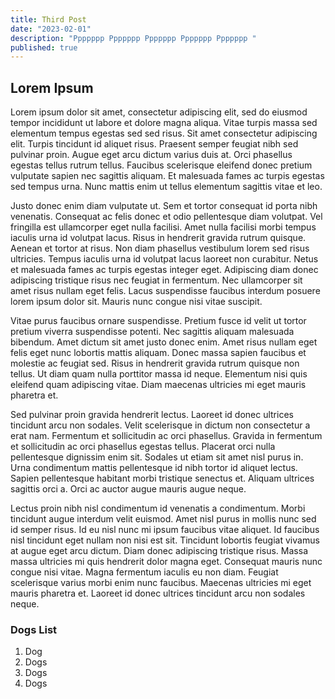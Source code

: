 ```yaml
---
title: Third Post
date: "2023-02-01"
description: "Ppppppp Ppppppp Ppppppp Ppppppp Ppppppp "
published: true
---
```


## Lorem Ipsum

Lorem ipsum dolor sit amet, consectetur adipiscing elit, sed do eiusmod tempor incididunt ut labore et dolore magna aliqua. Vitae turpis massa sed elementum tempus egestas sed sed risus. Sit amet consectetur adipiscing elit. Turpis tincidunt id aliquet risus. Praesent semper feugiat nibh sed pulvinar proin. Augue eget arcu dictum varius duis at. Orci phasellus egestas tellus rutrum tellus. Faucibus scelerisque eleifend donec pretium vulputate sapien nec sagittis aliquam. Et malesuada fames ac turpis egestas sed tempus urna. Nunc mattis enim ut tellus elementum sagittis vitae et leo.

Justo donec enim diam vulputate ut. Sem et tortor consequat id porta nibh venenatis. Consequat ac felis donec et odio pellentesque diam volutpat. Vel fringilla est ullamcorper eget nulla facilisi. Amet nulla facilisi morbi tempus iaculis urna id volutpat lacus. Risus in hendrerit gravida rutrum quisque. Aenean et tortor at risus. Non diam phasellus vestibulum lorem sed risus ultricies. Tempus iaculis urna id volutpat lacus laoreet non curabitur. Netus et malesuada fames ac turpis egestas integer eget. Adipiscing diam donec adipiscing tristique risus nec feugiat in fermentum. Nec ullamcorper sit amet risus nullam eget felis. Lacus suspendisse faucibus interdum posuere lorem ipsum dolor sit. Mauris nunc congue nisi vitae suscipit.

Vitae purus faucibus ornare suspendisse. Pretium fusce id velit ut tortor pretium viverra suspendisse potenti. Nec sagittis aliquam malesuada bibendum. Amet dictum sit amet justo donec enim. Amet risus nullam eget felis eget nunc lobortis mattis aliquam. Donec massa sapien faucibus et molestie ac feugiat sed. Risus in hendrerit gravida rutrum quisque non tellus. Ut diam quam nulla porttitor massa id neque. Elementum nisi quis eleifend quam adipiscing vitae. Diam maecenas ultricies mi eget mauris pharetra et.

Sed pulvinar proin gravida hendrerit lectus. Laoreet id donec ultrices tincidunt arcu non sodales. Velit scelerisque in dictum non consectetur a erat nam. Fermentum et sollicitudin ac orci phasellus. Gravida in fermentum et sollicitudin ac orci phasellus egestas tellus. Placerat orci nulla pellentesque dignissim enim sit. Sodales ut etiam sit amet nisl purus in. Urna condimentum mattis pellentesque id nibh tortor id aliquet lectus. Sapien pellentesque habitant morbi tristique senectus et. Aliquam ultrices sagittis orci a. Orci ac auctor augue mauris augue neque.

Lectus proin nibh nisl condimentum id venenatis a condimentum. Morbi tincidunt augue interdum velit euismod. Amet nisl purus in mollis nunc sed id semper risus. Id eu nisl nunc mi ipsum faucibus vitae aliquet. Id faucibus nisl tincidunt eget nullam non nisi est sit. Tincidunt lobortis feugiat vivamus at augue eget arcu dictum. Diam donec adipiscing tristique risus. Massa massa ultricies mi quis hendrerit dolor magna eget. Consequat mauris nunc congue nisi vitae. Magna fermentum iaculis eu non diam. Feugiat scelerisque varius morbi enim nunc faucibus. Maecenas ultricies mi eget mauris pharetra et. Laoreet id donec ultrices tincidunt arcu non sodales neque.

### Dogs List

1. Dog
2. Dogs
3. Dogs
4. Dogs
